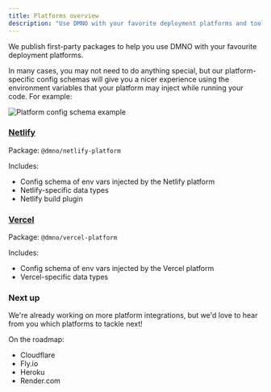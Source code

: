 ```yaml
--- 
title: Platforms overview
description: "Use DMNO with your favorite deployment platforms and tools including: Netlify, Vercel, Render.com, and more."
---
```


We publish first-party packages to help you use DMNO with your favourite deployment platforms.

In many cases, you may not need to do anything special, but our platform-specific config schemas will give you a nicer experience using the environment variables that your platform may inject while running your code. For example:

![Platform config schema example](../../../../assets/docs-images/platform-intellisense-example.png)


### [Netlify](/docs/platforms/netlify/) 

Package: `@dmno/netlify-platform`

Includes:
- Config schema of env vars injected by the Netlify platform
- Netlify-specific data types
- Netlify build plugin

### [Vercel](/docs/platforms/vercel/) 

Package: `@dmno/vercel-platform`

Includes:
- Config schema of env vars injected by the Vercel platform
- Vercel-specific data types


### Next up

We're already working on more platform integrations, but we'd love to hear from you which platforms to tackle next!

On the roadmap:
- Cloudflare
- Fly.io
- Heroku
- Render.com
